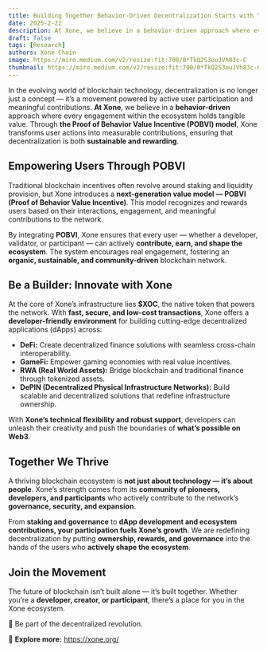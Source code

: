 ```yaml
---
title: Building Together Behavior-Driven Decentralization Starts with You
date: 2025-2-22
description: At Xone, we believe in a behavior-driven approach where every engagement within the ecosystem holds tangible value. Through the Proof of Behavior Value Incentive (POBVI) model, Xone transforms user actions into measurable contributions, ensuring that decentralization is both sustainable and rewarding.
draft: false
tags: [Research]
authors: Xone Chain
image: https://miro.medium.com/v2/resize:fit:700/0*TkQ2S3ouJVh83c-C
thumbnail: https://miro.medium.com/v2/resize:fit:700/0*TkQ2S3ouJVh83c-C
---
```


In the evolving world of blockchain technology, decentralization is no longer just a concept — it’s a movement powered by active user participation and meaningful contributions. **At Xone**, we believe in a **behavior-driven** approach where every engagement within the ecosystem holds tangible value. Through **the Proof of Behavior Value Incentive (POBVI) model**, Xone transforms user actions into measurable contributions, ensuring that decentralization is both **sustainable and rewarding**.

## Empowering Users Through POBVI

Traditional blockchain incentives often revolve around staking and liquidity provision, but Xone introduces a **next-generation value model — POBVI (Proof of Behavior Value Incentive)**. This model recognizes and rewards users based on their interactions, engagement, and meaningful contributions to the network.

By integrating **POBVI**, Xone ensures that every user — whether a developer, validator, or participant — can actively **contribute, earn, and shape the ecosystem**. The system encourages real engagement, fostering an **organic, sustainable, and community-driven** blockchain network.

## Be a Builder: Innovate with Xone

At the core of Xone’s infrastructure lies **$XOC**, the native token that powers the network. With **fast, secure, and low-cost transactions**, Xone offers a **developer-friendly environment** for building cutting-edge decentralized applications (dApps) across:

- **DeFi:** Create decentralized finance solutions with seamless cross-chain interoperability.
- **GameFi:** Empower gaming economies with real value incentives.
- **RWA (Real World Assets):** Bridge blockchain and traditional finance through tokenized assets.
- **DePIN (Decentralized Physical Infrastructure Networks):** Build scalable and decentralized solutions that redefine infrastructure ownership.

With **Xone’s technical flexibility and robust support**, developers can unleash their creativity and push the boundaries of **what’s possible on Web3**.

## Together We Thrive

A thriving blockchain ecosystem is **not just about technology — it’s about people**. Xone’s strength comes from its **community of pioneers, developers, and participants** who actively contribute to the network’s **governance, security, and expansion**.

From **staking and governance** to **dApp development and ecosystem contributions, your participation fuels Xone’s growth**. We are redefining decentralization by putting **ownership, rewards, and governance** into the hands of the users who **actively shape the ecosystem**.

## Join the Movement

The future of blockchain isn’t built alone — it’s built together. Whether you’re a **developer, creator, or participant**, there’s a place for you in the Xone ecosystem.

🚀 Be part of the decentralized revolution.

🔗 **Explore more:** https://xone.org/
